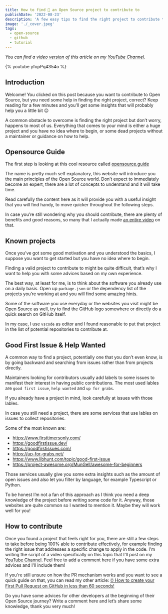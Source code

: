 ```yaml
---
title: How to find 🔎 an Open Source project to contribute to
publishDate: '2022-08-23'
description: 'A few easy tips to find the right project to contribute to in minutes!'
image: './_cover.jpeg'
tags:
  - open-source
  - github
  - tutorial
---
```


_You can find a [video version](https://youtu.be/yfopPq4354o) of this article on my [YouTube Channel](https://www.youtube.com/channel/UC-KqnO3ez7vF-kyIQ_22rdA)._

{% youtube yfopPq4354o %}

## Introduction

Welcome! You clicked on this post because you want to contribute to Open Source, but you need some help in finding the right project, correct? Keep reading for a few minutes and you'll get some insights that will probably help you a little bit 😉

A common obstacle to overcome is finding the right project but don’t worry, happens to most of us. Everything that comes to your mind is either a huge project and you have no idea where to begin, or some dead projects without a maintainer or guidance on how to help.

## Opensource Guide

The first step is looking at this cool resource called [opensource.guide](https://opensource.guide/)

The name is pretty much self explanatory, this website will introduce you the main principles of the Open Source world. Don’t expect to immediately become an expert, there are a lot of concepts to understand and it will take time.

Read carefully the content here as it will provide you with a useful insight that you will find handy, to move quicker throughout the following steps.

In case you’re still wondering why you should contribute, there are plenty of benefits and good reasons, so many that I actually made [an entire video](https://youtu.be/uquIcISFtwg) on that.

## Known projects

Once you’ve got some good motivation and you understood the basics, I suppose you want to get started but you have no idea where to begin.

Finding a valid project to contribute to might be quite difficult, that’s why I want to help you with some advices based on my own experience.

The best way, at least for me, is to think about the software you already use on a daily basis. Open up `package.json` or the dependency list of the projects you’re working at and you will find some amazing hints.

Some of the software you use everyday or the websites you visit might be Open Source as well, try to find the GitHub logo somewhere or directly do a quick search on GitHub itself.

In my case, I use `vscode` as editor and I found reasonable to put that project in the list of potential repositories to contribute at.

## Good First Issue & Help Wanted

A common way to find a project, potentially one that you don’t even know, is by going backward and searching from issues rather than from projects directly.

Maintainers looking for contributors usually add labels to some issues to manifest their interest in having public contributions. The most used lables are `good first issue`, `help wanted` and `up for grabs`.

If you already have a project in mind, look carefully at issues with those lables.

In case you still need a project, there are some services that use lables on issues to collect repositories.

Some of the most known are:

- https://www.firsttimersonly.com/
- https://goodfirstissue.dev/
- https://goodfirstissues.com/
- https://up-for-grabs.net/
- https://www.libhunt.com/topic/good-first-issue
- https://project-awesome.org/MunGell/awesome-for-beginners

Those services usually give you some extra insights such as the amount of open issues and also let you filter by language, for example Typescript or Python.

To be honest I’m not a fan of this approach as I think you need a deep knowledge of the project before writing some code for it. Anyway, those websites are quite common so I wanted to mention it. Maybe they will work well for you!

## How to contribute

Once you found a project that feels right for you, there are still a few steps to take before being 100% able to contribute effectively, for example finding the right issue that addresses a specific change to apply in the code. I'm writing the script of a video specifically on this topic that I'll post on my [YouTube Channel](https://www.youtube.com/channel/UC-KqnO3ez7vF-kyIQ_22rdA). Feel free to add a comment here if you have some extra advices and I'll include them!

If you're still unsure on how the PR mechanism works and you want to see a quick guide on that, you can read my other article: [⏰ How to create your First Pull Request on GitHub in less than 60 seconds!](/first-pull-request)

Do you have some advices for other developers at the beginning of their Open Source journey? Write a comment here and let’s share some knowledge, thank you very much!
